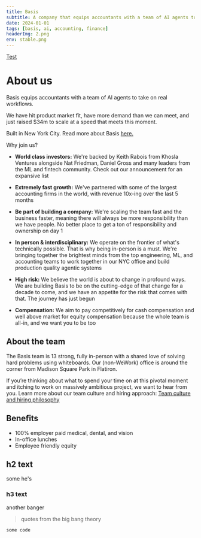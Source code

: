 ```yaml
---
title: Basis
subtitle: A company that equips accountants with a team of AI agents to take on real workflows.
date: 2024-01-01
tags: [basis, ai, accounting, finance]
headerImg: 2.png
env: stable.png
---
```


[Test](https://www.google.com)

# About us

Basis equips accountants with a team of AI agents to take on real workflows.

We have hit product market fit, have more demand than we can meet, and just raised $34m to scale at a speed that meets this moment.

Built in New York City. Read more about Basis [here.](https://www.google.com)

Why join us?

- **World class investors:** We're backed by Keith Rabois from Khosla Ventures alongside Nat Friedman, Daniel Gross and many leaders from the ML and fintech community. Check out our announcement for an expansive list

- **Extremely fast growth:** We've partnered with some of the largest accounting firms in the world, with revenue 10x-ing over the last 5 months

- **Be part of building a company:** We're scaling the team fast and the business faster, meaning there will always be more responsibility than we have people. No better place to get a ton of responsibility and ownership on day 1

- **In person & interdisciplinary:** We operate on the frontier of what's technically possible. That is why being in-person is a must. We're bringing together the brightest minds from the top engineering, ML, and accounting teams to work together in our NYC office and build production quality agentic systems

- **High risk:** We believe the world is about to change in profound ways. We are building Basis to be on the cutting-edge of that change for a decade to come, and we have an appetite for the risk that comes with that. The journey has just begun

- **Compensation:** We aim to pay competitively for cash compensation and well above market for equity compensation because the whole team is all-in, and we want you to be too

## About the team

The Basis team is 13 strong, fully in-person with a shared love of solving hard problems using whiteboards. Our (non-WeWork) office is around the corner from Madison Square Park in Flatiron.

If you’re thinking about what to spend your time on at this pivotal moment and itching to work on massively ambitious project, we want to hear from you. Learn more about our team culture and hiring approach: [Team culture and hiring philosophy](/team)

## Benefits
- 100% employer paid medical, dental, and vision
- In-office lunches
- Employee friendly equity

## h2 text

some he's

### h3 text

another banger

> quotes from the big bang theory

```
some code
```